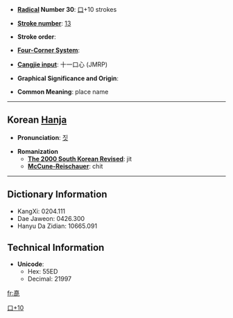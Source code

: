 * '''[[Wiktionary:Chinese radical index| Radical]] Number 30''': [[Wiktionary:Chinese radical index 口|口]]+10 strokes

* '''[[Wiktionary:Chinese total strokes index|Stroke number]]''': [[Wiktionary:Chinese total strokes index 13|13]]

* '''Stroke order''': 

* '''[[Wiktionary:Chinese four corner index|Four-Corner System]]''': 

* '''[[Wiktionary:Chinese Cangjie index|Cangjie input]]''': 十一口心 (JMRP)

* '''Graphical Significance and Origin''': 

* '''Common Meaning''': place name

----

== Korean [[Hanja]] ==

* '''Pronunciation''': [[짓]]

* '''Romanization'''
** '''[[The 2000 South Korean Revised Romanization|The 2000 South Korean Revised]]''': jit
** '''[[McCune-Reischauer]]''': chit

----

== Dictionary Information ==

* KangXi: 0204.111
* Dae Jaweon: 0426.300
* Hanyu Da Zidian: 10665.091

== Technical Information ==

* '''Unicode''':
** Hex: 55ED
** Decimal: 21997

[[Category:Korean-only CJKV Characters|口+10]]

[[fr:嗭]]